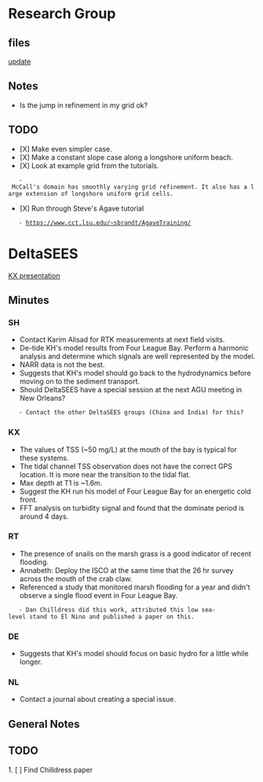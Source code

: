 = Research Group =
== files ==
[[file:/home/cjohnson/Documents/05_meetings/10_research_group/2017-03-10/update.pdf|update]]

== Notes ==
* Is the jump in refinement in my grid ok?

== TODO ==
* [X] Make even simpler case.
* [X] Make a constant slope case along a longshore uniform beach.
* [X] Look at example grid from the tutorials.
	- McCall's domain has smoothly varying grid refinement. It also has a large extension of longshore uniform grid cells.
* [X] Run through Steve's Agave tutorial
	- https://www.cct.lsu.edu/~sbrandt/AgaveTraining/

= DeltaSEES =
[[file:/home/cjohnson/Documents/Meetings/DeltaSEES/3-10-2017/SEES_TerrebonneBay_Fieldtrip_March2017_new.pdf| KX presentation]]

== Minutes ==
=== SH ===
* Contact Karim Alisad for RTK measurements at next field visits.
* De-tide KH's model results from Four League Bay. Perform a harmonic analysis and determine which signals are well represented by the model.
* NARR data is not the best.
* Suggests that KH's model should go back to the hydrodynamics before moving on to the sediment transport.
* Should DeltaSEES have a special session at the next AGU meeting in New Orleans?
	- Contact the other DeltaSEES groups (China and India) for this?

=== KX ===
* The values of TSS (~50 mg/L) at the mouth of the bay is typical for these systems.
* The tidal channel TSS observation does not have the correct GPS location. It is more near the transition to the tidal flat.
* Max depth at T1 is ~1.6m.
* Suggest the KH run his model of Four League Bay for an energetic cold front.
* FFT analysis on turbidity signal and found that the dominate period is around 4 days.

=== RT ===
* The presence of snails on the marsh grass is a good indicator of recent flooding.
* Annabeth: Deploy the ISCO at the same time that the 26 hr survey across the mouth of the crab claw.
* Referenced a study that monitored marsh flooding for a year and didn't observe a single flood event in Four League Bay. 
	- Dan Chilldress did this work, attributed this low sea-level stand to El Nino and published a paper on this.

=== DE ===
* Suggests that KH's model should focus on basic hydro for a little while longer.

=== NL ===
* Contact a journal about creating a special issue.


== General Notes ==


== TODO ==
1. [ ] Find Chilldress paper

